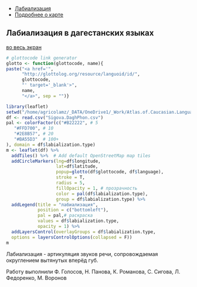 <head>
  <meta charset="utf-8">
  <title>Report</title>
  <link rel="stylesheet" href="jquery-ui/jquery-ui.min.css">
  <script src="jquery-ui/external/jquery/jquery.js"></script>
  <script src="jquery-ui/jquery-ui.js"></script>
  <script>
  $(function() {
    $( "#tabs" ).tabs();
  });
  </script>
</head>

<div id="tabs">
<ul>
<li><a href="#atlasru">Лабиализация</a></li>
<li><a href="#aboutru">Подробнее о карте</a></li>
</ul>

<div id="atlasru">
## Лабиализация в дагестанских языках
<a href="http://web-corpora.net/~agricolamz/maps/AtCauc/Dagestanian.atlas/labialization/dagestan.labialization.big.html"> во весь экран </a>

```r
# glottocode link generator
glotto <- function(glottocode, name){
paste("<a href='",
      "http://glottolog.org/resource/languoid/id/",
      glottocode,
      "' target='_blank'>",
      name,
      "</a>", sep = "")}

library(leaflet)
setwd("/home/agricolamz/_DATA/OneDrive1/_Work/Atlas.of.Caucasian.Languages/Dagestanian.atlas/labialization")
df <- read.csv("Sigova.DaghPhon.csv")
pal <- colorFactor(c("#B22222", # 5
   "#FFD700", # 10
   "#2E8B57", # 20
   "#BA55D3"  # 100+
), domain = df$labialization.type)
m <- leaflet(df) %>%
  addTiles() %>%  # Add default OpenStreetMap map tiles
  addCircleMarkers(lng=df$longitude,
                   lat=df$latitude,
                   popup=glotto(df$glottocode, df$language),
                   stroke = T,
                   radius = 5,
                   fillOpacity = 1, # прозрачность
                   color = pal(df$labialization.type),
                   group = df$labialization.type) %>%
  addLegend(title = "лабиализация",
            position = c("bottomleft"),
            pal = pal,# раскраска
            values = df$labialization.type,
            opacity = 1) %>%
  addLayersControl(overlayGroups = df$labialization.type,
  options = layersControlOptions(collapsed = F))
m
```
Лабиализация - артикуляция звуков речи, сопровождаемая округлением вытянутых вперёд губ.
</div>
<div id="aboutru">
Работу выполнили Ф. Голосов, Н. Панова, К. Романова, С. Сигова, Л. Федоренко, М. Воронов
</div>
